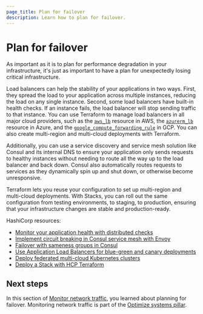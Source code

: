 ```yaml
---
page_title: Plan for failover
description: Learn how to plan for failover.
---
```


# Plan for failover

As important as it is to plan for performance degradation in your infrastructure, it's just as important to have a plan for unexpectedly losing critical infrastructure. 

Load balancers can help the stability of your applications in two ways. First, they spread the load to your application across multiple instances, reducing the load on any single instance. Second, some load balancers have built-in health checks. If an instance fails, the load balancer will stop sending traffic to that instance. You can use Terraform to manage load balancers in all major cloud providers, such as the [`aws_lb`](https://registry.terraform.io/providers/hashicorp/aws/latest/docs/resources/lb) resource in AWS, the [`azurerm_lb`](https://registry.terraform.io/providers/hashicorp/azurerm/latest/docs/resources/lb) resource in Azure, and the [`google_compute_forwarding_rule`](https://registry.terraform.io/providers/hashicorp/google/latest/docs/resources/compute_forwarding_rule) in GCP.
You can also create multi-region and multi-cloud deployments with Terraform. 

Additionally, you can use a service discovery and service mesh solution like Consul and its internal DNS to ensure your application only sends requests to healthy instances without needing to route all the way up to the load balancer and back down. Consul also automatically routes requests to services as they dynamically spin up and shut down, or otherwise become unresponsive.

Terraform lets you reuse your configuration to set up multi-region and multi-cloud deployments. With Stacks, you can roll out the same configuration from testing environments, to staging, to production, ensuring that your infrastructure changes are stable and production-ready.

HashiCorp resources:

- [Monitor your application health with distributed checks](/consul/tutorials/connect-services/monitor-applications-health-checks) 
- [Implement circuit breaking in Consul service mesh with Envoy](/consul/tutorials/control-network-traffic/service-mesh-circuit-breaking) 
- [Failover with sameness groups in Consul](/consul/docs/manage-traffic/failover/sameness-group) 
- [Use Application Load Balancers for blue-green and canary deployments](/terraform/tutorials/aws/blue-green-canary-tests-deployments) 
- [Deploy federated multi-cloud Kubernetes clusters](/terraform/tutorials/networking/multicloud-kubernetes)
- [Deploy a Stack with HCP Terraform](/terraform/tutorials/cloud/stacks-deploy) 

## Next steps

In this section of [Monitor network traffic](/well-architected-framework/optimize-systems/monitor-network), you learned about planning for failover. Monitoring network traffic is part of the [Optimize systems pillar](/well-architected-framework/optimize-systems).